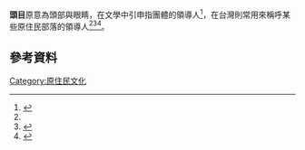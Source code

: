 {{維基詞典}}
{{not|頭目 (角色類型)}}

'''頭目'''原意為頭部與眼睛，在文學中引申指團體的領導人<ref name=教育百科>{{cite web |accessdate=2022-01-26 |language=zh-tw |deadurl=no |url=https://pedia.cloud.edu.tw/Entry/Detail/?title=%E9%A0%AD%E7%9B%AE |title=頭目 |first= |last= |publisher=教育百科 |date= |archiveurl=https://web.archive.org/web/20220126072434/https://pedia.cloud.edu.tw/Entry/Detail/?title=%E9%A0%AD%E7%9B%AE |archivedate=2022-01-26 }}</ref>，在台灣則常用來稱呼某些原住民部落的領導人<ref name=教育百科/><ref name=臺灣原住民族資訊資源網>{{cite web |accessdate=2022-01-26 |language=zh-tw |deadurl=no |url=http://www.tipp.org.tw/aborigines_info.asp?A_ID=13&AC_No=3 |title=魯凱族社會組織 |first= |last= |publisher=原住民族委員會 |date= |archiveurl=https://web.archive.org/web/20210120143751/http://www.tipp.org.tw/aborigines_info.asp?A_ID=13&AC_No=3 |archivedate=2021-01-20 }}</ref><ref name=新北市頭目協會總頭目交接>{{cite web |accessdate=2022-01-27 |language=zh-tw |deadurl=no |url=https://www.ipb.ntpc.gov.tw/infor_detail.php?p_id=&id=1088 |title=新北市頭目協會總頭目交接 原民文化生生不息 |first= |last= |publisher=新北市政府原住民族行政局 |date= |archiveurl=https://web.archive.org/web/20220127092357/https://www.ipb.ntpc.gov.tw/infor_detail.php?p_id=&id=1088 |archivedate=2022-01-27 }}</ref>。

==參考資料==
{{Reflist}}

[[Category:原住民文化|Category:原住民文化]]
{{stub}}